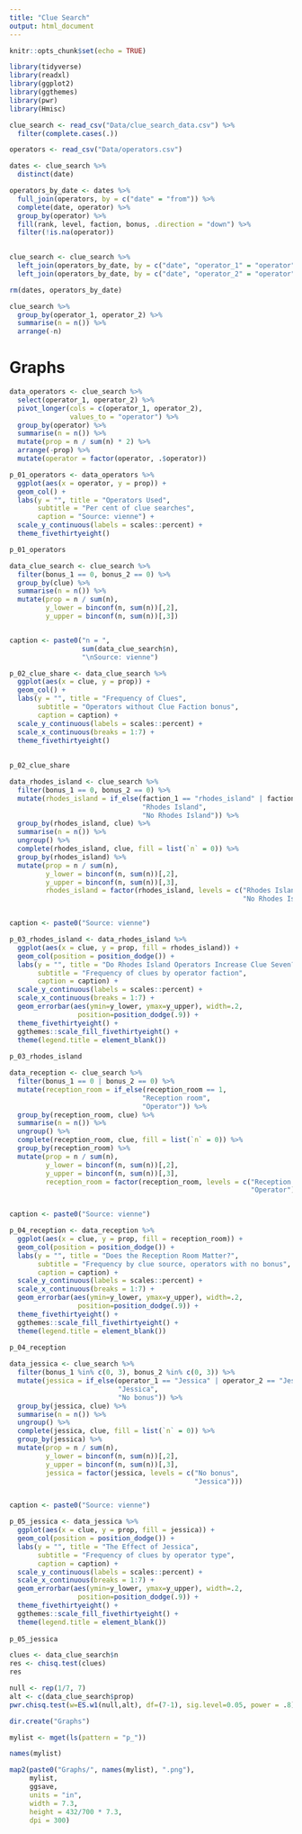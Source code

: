 ```yaml
---
title: "Clue Search"
output: html_document
---
```


```r
knitr::opts_chunk$set(echo = TRUE)
```

```r
library(tidyverse)
library(readxl)
library(ggplot2)
library(ggthemes)
library(pwr)
library(Hmisc)
```

```r
clue_search <- read_csv("Data/clue_search_data.csv") %>%
  filter(complete.cases(.))

operators <- read_csv("Data/operators.csv")

dates <- clue_search %>%
  distinct(date)

operators_by_date <- dates %>%
  full_join(operators, by = c("date" = "from")) %>%
  complete(date, operator) %>%
  group_by(operator) %>%
  fill(rank, level, faction, bonus, .direction = "down") %>%
  filter(!is.na(operator))
  

clue_search <- clue_search %>%
  left_join(operators_by_date, by = c("date", "operator_1" = "operator")) %>%
  left_join(operators_by_date, by = c("date", "operator_2" = "operator"), suffix = c("_1", "_2"))

rm(dates, operators_by_date)
```


```r
clue_search %>%
  group_by(operator_1, operator_2) %>%
  summarise(n = n()) %>%
  arrange(-n)
```

# Graphs
```r
data_operators <- clue_search %>%
  select(operator_1, operator_2) %>%
  pivot_longer(cols = c(operator_1, operator_2),
               values_to = "operator") %>%
  group_by(operator) %>%
  summarise(n = n()) %>%
  mutate(prop = n / sum(n) * 2) %>%
  arrange(-prop) %>%
  mutate(operator = factor(operator, .$operator))

p_01_operators <- data_operators %>%
  ggplot(aes(x = operator, y = prop)) +
  geom_col() +
  labs(y = "", title = "Operators Used",
       subtitle = "Per cent of clue searches",
       caption = "Source: vienne") +
  scale_y_continuous(labels = scales::percent) +
  theme_fivethirtyeight()

p_01_operators
```


```r
data_clue_search <- clue_search %>%
  filter(bonus_1 == 0, bonus_2 == 0) %>%
  group_by(clue) %>%
  summarise(n = n()) %>% 
  mutate(prop = n / sum(n),
         y_lower = binconf(n, sum(n))[,2],
         y_upper = binconf(n, sum(n))[,3])


caption <- paste0("n = ",
                  sum(data_clue_search$n),
                  "\nSource: vienne")

p_02_clue_share <- data_clue_search %>%
  ggplot(aes(x = clue, y = prop)) +
  geom_col() +
  labs(y = "", title = "Frequency of Clues",
       subtitle = "Operators without Clue Faction bonus",
       caption = caption) +
  scale_y_continuous(labels = scales::percent) +
  scale_x_continuous(breaks = 1:7) +
  theme_fivethirtyeight()
  
  
p_02_clue_share
```

```r
data_rhodes_island <- clue_search %>%
  filter(bonus_1 == 0, bonus_2 == 0) %>%
  mutate(rhodes_island = if_else(faction_1 == "rhodes_island" | faction_2 == "rhodes_island",
                                 "Rhodes Island",
                                 "No Rhodes Island")) %>%
  group_by(rhodes_island, clue) %>%
  summarise(n = n()) %>%
  ungroup() %>%
  complete(rhodes_island, clue, fill = list(`n` = 0)) %>%
  group_by(rhodes_island) %>%
  mutate(prop = n / sum(n),
         y_lower = binconf(n, sum(n))[,2],
         y_upper = binconf(n, sum(n))[,3],
         rhodes_island = factor(rhodes_island, levels = c("Rhodes Island",
                                                          "No Rhodes Island"))) 


caption <- paste0("Source: vienne")

p_03_rhodes_island <- data_rhodes_island %>%
  ggplot(aes(x = clue, y = prop, fill = rhodes_island)) +
  geom_col(position = position_dodge()) +
  labs(y = "", title = "Do Rhodes Island Operators Increase Clue Seven?",
       subtitle = "Frequency of clues by operator faction",
       caption = caption) +
  scale_y_continuous(labels = scales::percent) +
  scale_x_continuous(breaks = 1:7) +
  geom_errorbar(aes(ymin=y_lower, ymax=y_upper), width=.2,
                 position=position_dodge(.9)) +
  theme_fivethirtyeight() +
  ggthemes::scale_fill_fivethirtyeight() +
  theme(legend.title = element_blank())
  
p_03_rhodes_island
```

```r
data_reception <- clue_search %>%
  filter(bonus_1 == 0 | bonus_2 == 0) %>%
  mutate(reception_room = if_else(reception_room == 1,
                                 "Reception room",
                                 "Operator")) %>%
  group_by(reception_room, clue) %>%
  summarise(n = n()) %>%
  ungroup() %>%
  complete(reception_room, clue, fill = list(`n` = 0)) %>%
  group_by(reception_room) %>%
  mutate(prop = n / sum(n),
         y_lower = binconf(n, sum(n))[,2],
         y_upper = binconf(n, sum(n))[,3],
         reception_room = factor(reception_room, levels = c("Reception room",
                                                            "Operator"))) 


caption <- paste0("Source: vienne")

p_04_reception <- data_reception %>%
  ggplot(aes(x = clue, y = prop, fill = reception_room)) +
  geom_col(position = position_dodge()) +
  labs(y = "", title = "Does the Reception Room Matter?",
       subtitle = "Frequency by clue source, operators with no bonus",
       caption = caption) +
  scale_y_continuous(labels = scales::percent) +
  scale_x_continuous(breaks = 1:7) +
  geom_errorbar(aes(ymin=y_lower, ymax=y_upper), width=.2,
                 position=position_dodge(.9)) +
  theme_fivethirtyeight() +
  ggthemes::scale_fill_fivethirtyeight() +
  theme(legend.title = element_blank())
  
p_04_reception
```

```r
data_jessica <- clue_search %>%
  filter(bonus_1 %in% c(0, 3), bonus_2 %in% c(0, 3)) %>%
  mutate(jessica = if_else(operator_1 == "Jessica" | operator_2 == "Jessica",
                           "Jessica",
                           "No bonus")) %>%
  group_by(jessica, clue) %>%
  summarise(n = n()) %>%
  ungroup() %>%
  complete(jessica, clue, fill = list(`n` = 0)) %>%
  group_by(jessica) %>%
  mutate(prop = n / sum(n),
         y_lower = binconf(n, sum(n))[,2],
         y_upper = binconf(n, sum(n))[,3],
         jessica = factor(jessica, levels = c("No bonus",
                                              "Jessica"))) 


caption <- paste0("Source: vienne")

p_05_jessica <- data_jessica %>%
  ggplot(aes(x = clue, y = prop, fill = jessica)) +
  geom_col(position = position_dodge()) +
  labs(y = "", title = "The Effect of Jessica",
       subtitle = "Frequency of clues by operator type",
       caption = caption) +
  scale_y_continuous(labels = scales::percent) +
  scale_x_continuous(breaks = 1:7) +
  geom_errorbar(aes(ymin=y_lower, ymax=y_upper), width=.2,
                 position=position_dodge(.9)) +
  theme_fivethirtyeight() +
  ggthemes::scale_fill_fivethirtyeight() +
  theme(legend.title = element_blank())
  
p_05_jessica
```

```r
clues <- data_clue_search$n
res <- chisq.test(clues)
res

null <- rep(1/7, 7)
alt <- c(data_clue_search$prop)
pwr.chisq.test(w=ES.w1(null,alt), df=(7-1), sig.level=0.05, power = .8)
```

```r
dir.create("Graphs")

mylist <- mget(ls(pattern = "p_"))

names(mylist)

map2(paste0("Graphs/", names(mylist), ".png"),
     mylist,
     ggsave,
     units = "in",
     width = 7.3,
     height = 432/700 * 7.3,
     dpi = 300)
```
